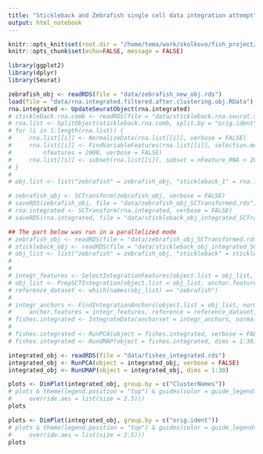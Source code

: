 ```yaml
---
title: "Stickleback and Zebrafish single cell data integration attempt"
output: html_notebook
---
```


```r
knitr::opts_knit$set(root.dir = "/home/tema/work/skolkovo/fish_project/")
knitr::opts_chunk$set(echo=FALSE, message = FALSE)
```

```r
library(ggplot2)
library(dplyr)
library(Seurat)
```

```r
zebrafish_obj <- readRDS(file = "data/zebrafish_new_obj.rds")
load(file = "data/rna.integrated.filtered.after.clustering.obj.RData")
rna.integrated <- UpdateSeuratObject(rna.integrated)
# stickleback.rna.comb <- readRDS(file = "data/stickleback.rna.seurat.samples.PURE_ENSEMBLE.rds")
# rna.list <- SplitObject(stickleback.rna.comb, split.by = "orig.ident")
# for (i in 1:length(rna.list)) {
#     rna.list[[i]] <- NormalizeData(rna.list[[i]], verbose = FALSE)
#     rna.list[[i]] <- FindVariableFeatures(rna.list[[i]], selection.method = "vst", 
#         nfeatures = 2000, verbose = FALSE)
#     rna.list[[i]] <- subset(rna.list[[i]], subset = nFeature_RNA > 200 & nFeature_RNA < 2500) #Filtration step, essential!!
# }
# 
# obj.list <- list("zebrafish" = zebrafish_obj, "stickleback_1" = rna.list[1], "stickleback_2" = rna.list[2], "stickleback_3" = rna.list[3], "stickleback_4" = rna.list[4])
```

```r
# zebrafish_obj <- SCTransform(zebrafish_obj, verbose = FALSE)
# saveRDS(zebrafish_obj, file = "data/zebrafish_obj_SCTransformed.rds")
# rna.integrated <- SCTransform(rna.integrated, verbose = FALSE)
# saveRDS(rna.integrated, file = "data/stickleback_obj_integrated_SCTransformed.rds")

## The part below was run in a parallelized mode
# zebrafish_obj <- readRDS(file = "data/zebrafish_obj_SCTransformed.rds")
# stickleback_obj <- readRDS(file = "data/stickleback_obj_integrated_SCTransformed.rds")
# obj_list <- list("zebrafish" = zebrafish_obj, "stickleback" = stickleback_obj)
# 
# 
# integr_features <- SelectIntegrationFeatures(object.list = obj_list, nfeatures = 3000)
# obj_list <- PrepSCTIntegration(object.list = obj_list, anchor.features = integr_features)
# reference_dataset <- which(names(obj_list) == "zebrafish")
# 
# integr_anchors <- FindIntegrationAnchors(object.list = obj_list, normalization.method = "SCT", 
#     anchor.features = integr_features, reference = reference_dataset)
# fishes.integrated <- IntegrateData(anchorset = integr_anchors, normalization.method = "SCT")
# 
# fishes.integrated <- RunPCA(object = fishes.integrated, verbose = FALSE)
# fishes.integrated <- RunUMAP(object = fishes.integrated, dims = 1:30)
```

```r
integrated_obj <- readRDS(file = "data/fishes_integrated.rds")
integrated_obj <- RunPCA(object = integrated_obj, verbose = FALSE)
integrated_obj <- RunUMAP(object = integrated_obj, dims = 1:30)
```

```r
plots <- DimPlot(integrated_obj, group.by = c("ClusterNames"))
# plots & theme(legend.position = "top") & guides(color = guide_legend(nrow = 4, byrow = TRUE,
#     override.aes = list(size = 2.5)))
plots
```

```r
plots <- DimPlot(integrated_obj, group.by = c("orig.ident"))
# plots & theme(legend.position = "top") & guides(color = guide_legend(nrow = 4, byrow = TRUE,
#     override.aes = list(size = 2.5)))
plots
```

